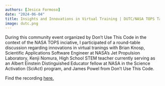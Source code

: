 ```yaml
---
authors: [Jesica Formoso]
date: "2024-06-04"
title: Insights and Innovations in Virtual Training | DUTC/NASA TOPS Talks
image: dutc.png
---
```


During this community event organized by Don't Use This Code in the context of the NASA TOPS inciative, I participated of a round-table discussion regarding innovations in virtual tranings with Brian Knosp, Scientific Applications Software Engineer at NASA’s Jet Propulsion Laboratory, Kenji Nomura, High School STEM teacher currently serving as an Albert Einstein Distinguished Educator fellow at NASA in the Science Activation (SciAct) program, and James Powel from Don't Use This Code.

Find the recording [here.](https://youtu.be/-0baeh8E_G0?feature=shared)

